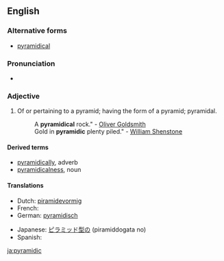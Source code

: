 ==English==

===Alternative forms===
{{rfc|not actually an alternative spelling}}
* [[pyramidical]]

===Pronunciation===
* {{a|UK}} {{IPA|/pɪ.ɹəˈmɪd.ɪk/}}

===Adjective===
{{head|en|adjective}}

# Of or pertaining to a pyramid; having the form of a pyramid; pyramidal.
#: A '''pyramidical''' rock." - [[w:Oliver Goldsmith|Oliver Goldsmith]]
#: Gold in '''pyramidic''' plenty piled." - [[w:William Shenstone|William Shenstone]]

====Derived terms====
* [[pyramidically]], adverb
* [[pyramidicalness]], noun

====Translations====
{{trans-top|Of or pertaining to a pyramid}}
* Dutch: [[piramidevormig]]
* French: {{t+|fr|pyramidal}}
* German: [[pyramidisch]]
{{trans-mid}}
* Japanese: [[ピラミッド型の]] (piramiddogata no)
* Spanish: {{t-|es|piramidal}}
{{trans-bottom}}

[[ja:pyramidic]]